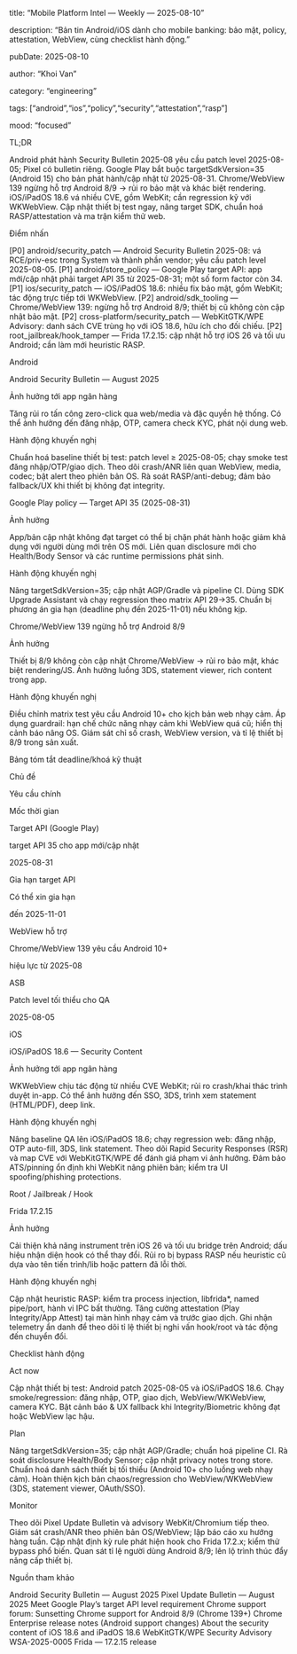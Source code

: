 title: “Mobile Platform Intel — Weekly — 2025-08-10”



description: “Bản tin Android/iOS dành cho mobile banking: bảo mật, policy, attestation, WebView, cùng checklist hành động.”



pubDate: 2025-08-10



author: “Khoi Van”



category: “engineering”



tags: [“android”,“ios”,“policy”,“security”,“attestation”,“rasp”]



mood: “focused”





TL;DR





Android phát hành Security Bulletin 2025-08 yêu cầu patch level 2025-08-05; Pixel có bulletin riêng. Google Play bắt buộc targetSdkVersion=35 (Android 15) cho bản phát hành/cập nhật từ 2025-08-31. Chrome/WebView 139 ngừng hỗ trợ Android 8/9 → rủi ro bảo mật và khác biệt rendering. iOS/iPadOS 18.6 vá nhiều CVE, gồm WebKit; cần regression kỹ với WKWebView. Cập nhật thiết bị test ngay, nâng target SDK, chuẩn hoá RASP/attestation và ma trận kiểm thử web.





Điểm nhấn





[P0] android/security_patch — Android Security Bulletin 2025-08: vá RCE/priv-esc trong System và thành phần vendor; yêu cầu patch level 2025-08-05.
[P1] android/store_policy — Google Play target API: app mới/cập nhật phải target API 35 từ 2025-08-31; một số form factor còn 34.
[P1] ios/security_patch — iOS/iPadOS 18.6: nhiều fix bảo mật, gồm WebKit; tác động trực tiếp tới WKWebView.
[P2] android/sdk_tooling — Chrome/WebView 139: ngừng hỗ trợ Android 8/9; thiết bị cũ không còn cập nhật bảo mật.
[P2] cross-platform/security_patch — WebKitGTK/WPE Advisory: danh sách CVE trùng họ với iOS 18.6, hữu ích cho đối chiếu.
[P2] root_jailbreak/hook_tamper — Frida 17.2.15: cập nhật hỗ trợ iOS 26 và tối ưu Android; cần làm mới heuristic RASP.










Android







Android Security Bulletin — August 2025





Ảnh hưởng tới app ngân hàng



Tăng rủi ro tấn công zero-click qua web/media và đặc quyền hệ thống.
Có thể ảnh hưởng đến đăng nhập, OTP, camera check KYC, phát nội dung web.




Hành động khuyến nghị



Chuẩn hoá baseline thiết bị test: patch level ≥ 2025-08-05; chạy smoke test đăng nhập/OTP/giao dịch.
Theo dõi crash/ANR liên quan WebView, media, codec; bật alert theo phiên bản OS.
Rà soát RASP/anti-debug; đảm bảo fallback/UX khi thiết bị không đạt integrity.






Google Play policy — Target API 35 (2025-08-31)





Ảnh hưởng



App/bản cập nhật không đạt target có thể bị chặn phát hành hoặc giảm khả dụng với người dùng mới trên OS mới.
Liên quan disclosure mới cho Health/Body Sensor và các runtime permissions phát sinh.




Hành động khuyến nghị



Nâng targetSdkVersion=35; cập nhật AGP/Gradle và pipeline CI.
Dùng SDK Upgrade Assistant và chạy regression theo matrix API 29→35.
Chuẩn bị phương án gia hạn (deadline phụ đến 2025-11-01) nếu không kịp.






Chrome/WebView 139 ngừng hỗ trợ Android 8/9





Ảnh hưởng



Thiết bị 8/9 không còn cập nhật Chrome/WebView → rủi ro bảo mật, khác biệt rendering/JS.
Ảnh hưởng luồng 3DS, statement viewer, rich content trong app.




Hành động khuyến nghị



Điều chỉnh matrix test yêu cầu Android 10+ cho kịch bản web nhạy cảm.
Áp dụng guardrail: hạn chế chức năng nhạy cảm khi WebView quá cũ; hiển thị cảnh báo nâng OS.
Giám sát chỉ số crash, WebView version, và tỉ lệ thiết bị 8/9 trong sản xuất.




Bảng tóm tắt deadline/khoá kỹ thuật

Chủ đề

Yêu cầu chính

Mốc thời gian

Target API (Google Play)

target API 35 cho app mới/cập nhật

2025-08-31

Gia hạn target API

Có thể xin gia hạn

đến 2025-11-01

WebView hỗ trợ

Chrome/WebView 139 yêu cầu Android 10+

hiệu lực từ 2025-08

ASB

Patch level tối thiểu cho QA

2025-08-05









iOS







iOS/iPadOS 18.6 — Security Content





Ảnh hưởng tới app ngân hàng



WKWebView chịu tác động từ nhiều CVE WebKit; rủi ro crash/khai thác trình duyệt in-app.
Có thể ảnh hưởng đến SSO, 3DS, trình xem statement (HTML/PDF), deep link.




Hành động khuyến nghị



Nâng baseline QA lên iOS/iPadOS 18.6; chạy regression web: đăng nhập, OTP auto-fill, 3DS, link statement.
Theo dõi Rapid Security Responses (RSR) và map CVE với WebKitGTK/WPE để đánh giá phạm vi ảnh hưởng.
Đảm bảo ATS/pinning ổn định khi WebKit nâng phiên bản; kiểm tra UI spoofing/phishing protections.










Root / Jailbreak / Hook







Frida 17.2.15





Ảnh hưởng



Cải thiện khả năng instrument trên iOS 26 và tối ưu bridge trên Android; dấu hiệu nhận diện hook có thể thay đổi.
Rủi ro bị bypass RASP nếu heuristic cũ dựa vào tên tiến trình/lib hoặc pattern đã lỗi thời.




Hành động khuyến nghị



Cập nhật heuristic RASP: kiểm tra process injection, libfrida*, named pipe/port, hành vi IPC bất thường.
Tăng cường attestation (Play Integrity/App Attest) tại màn hình nhạy cảm và trước giao dịch.
Ghi nhận telemetry ẩn danh để theo dõi tỉ lệ thiết bị nghi vấn hook/root và tác động đến chuyển đổi.










Checklist hành động







Act now





Cập nhật thiết bị test: Android patch 2025-08-05 và iOS/iPadOS 18.6.
Chạy smoke/regression: đăng nhập, OTP, giao dịch, WebView/WKWebView, camera KYC.
Bật cảnh báo & UX fallback khi Integrity/Biometric không đạt hoặc WebView lạc hậu.






Plan





Nâng targetSdkVersion=35; cập nhật AGP/Gradle; chuẩn hoá pipeline CI.
Rà soát disclosure Health/Body Sensor; cập nhật privacy notes trong store.
Chuẩn hoá danh sách thiết bị tối thiểu (Android 10+ cho luồng web nhạy cảm).
Hoàn thiện kịch bản chaos/regression cho WebView/WKWebView (3DS, statement viewer, OAuth/SSO).






Monitor





Theo dõi Pixel Update Bulletin và advisory WebKit/Chromium tiếp theo.
Giám sát crash/ANR theo phiên bản OS/WebView; lập báo cáo xu hướng hàng tuần.
Cập nhật định kỳ rule phát hiện hook cho Frida 17.2.x; kiểm thử bypass phổ biến.
Quan sát tỉ lệ người dùng Android 8/9; lên lộ trình thúc đẩy nâng cấp thiết bị.










Nguồn tham khảo





Android Security Bulletin — August 2025
Pixel Update Bulletin — August 2025
Meet Google Play’s target API level requirement
Chrome support forum: Sunsetting Chrome support for Android 8/9 (Chrome 139+)
Chrome Enterprise release notes (Android support changes)
About the security content of iOS 18.6 and iPadOS 18.6
WebKitGTK/WPE Security Advisory WSA-2025-0005
Frida — 17.2.15 release
